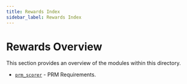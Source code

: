```yaml
---
title: Rewards Index
sidebar_label: Rewards Index
---
```


# Rewards Overview

This section provides an overview of the modules within this directory.

* [`prm_scorer`](/api-reference/stdlib/rewards/prm_scorer) - PRM Requirements.
